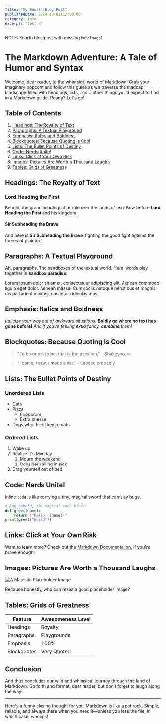 ```yaml
---
title: "My Fourth Blog Post"
publishedDate: 2024-10-01T12:00:00
category: info
excerpt: "test 4"
---
```


NOTE: Fourth blog post with missing `heroImage`!

# The Markdown Adventure: A Tale of Humor and Syntax

Welcome, dear reader, to the whimsical world of Markdown! Grab your imaginary popcorn and follow this guide as we traverse the madcap landscape filled with headings, lists, and... other things you’d expect to find in a Markdown guide. Ready? Let's go!

## Table of Contents

1. [Headings: The Royalty of Text](#headings-the-royalty-of-text)
2. [Paragraphs: A Textual Playground](#paragraphs-a-textual-playground)
3. [Emphasis: Italics and Boldness](#emphasis-italics-and-boldness)
4. [Blockquotes: Because Quoting is Cool](#blockquotes-because-quoting-is-cool)
5. [Lists: The Bullet Points of Destiny](#lists-the-bullet-points-of-destiny)
6. [Code: Nerds Unite!](#code-nerds-unite)
7. [Links: Click at Your Own Risk](#links-click-at-your-own-risk)
8. [Images: Pictures Are Worth a Thousand Laughs](#images-pictures-are-worth-a-thousand-laughs)
9. [Tables: Grids of Greatness](#tables-grids-of-greatness)

## Headings: The Royalty of Text

### Lord Heading the First

Behold, the grand headings that rule over the lands of text! Bow before **Lord Heading the First** and his kingdom.

#### Sir Subheading the Brave

And here is **Sir Subheading the Brave**, fighting the good fight against the forces of plaintext.

## Paragraphs: A Textual Playground

Ah, paragraphs. The sandboxes of the textual world. Here, words play together in **sandbox paradise**.

Lorem ipsum dolor sit amet, consectetuer adipiscing elit. Aenean commodo ligula eget dolor. Aenean massa! Cum sociis natoque penatibus et magnis dis parturient montes, nascetur ridiculus mus.

## Emphasis: Italics and Boldness

_Italicize your way out of awkward situations._
**Boldly go where no text has gone before!**
_And if you're feeling extra fancy, **combine** them!_

## Blockquotes: Because Quoting is Cool

> "To be or not to be, that is the question." - Shakespeare

> "I came, I saw, I made a list." - Caesar, probably

## Lists: The Bullet Points of Destiny

### Unordered Lists

-   Cats
-   Pizza
    -   Pepperoni
    -   Extra cheese
-   Dogs who think they're cats

### Ordered Lists

1. Wake up
2. Realize it's Monday
    1. Mourn the weekend
    2. Consider calling in sick
3. Drag yourself out of bed

## Code: Nerds Unite!

Inline `code` is like carrying a tiny, magical sword that can slay bugs.

```python
# And behold, the magical code block!
def greet(name):
    return f"Hello, {name}!"
print(greet("World"))
```

## Links: Click at Your Own Risk

Want to learn more? Check out the [Markdown Documentation](https://www.markdownguide.org/), if you're brave enough!

## Images: Pictures Are Worth a Thousand Laughs

![A Majestic Placeholder Image](https://via.placeholder.com/150)

Because honestly, who can resist a good placeholder image?

## Tables: Grids of Greatness

| Feature     | Awesomeness Level |
| ----------- | ----------------- |
| Headings    | Royalty           |
| Paragraphs  | Playgrounds       |
| Emphasis    | 100%              |
| Blockquotes | Very Quoted       |

## Conclusion

And thus concludes our wild and whimsical journey through the land of Markdown. Go forth and format, dear reader, but don’t forget to laugh along the way!

---

Here's a funny closing thought for you: Markdown is like a pet rock. Simple, reliable, and always there when you need it—unless you lose the file, in which case, whoops!
